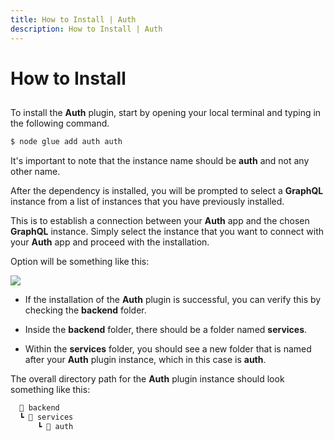 ```yaml
---
title: How to Install | Auth
description: How to Install | Auth
---
```



<Meta title="Auth Plugin/How to Install" />

# How to Install

##

To install the **Auth** plugin, start by opening your local terminal and typing in the following command.

```sh
$ node glue add auth auth
```

It's important to note that the instance name should be **auth** and not any other name.

After the dependency is installed, you will be prompted to select a **GraphQL** instance from a list of instances that you have previously installed.

This is to establish a connection between your **Auth** app and the chosen **GraphQL** instance. Simply select the instance that you want to connect with your **Auth** app and proceed with the installation.

Option will be something like this:

<img src='/assets/authScreenshot.png'/>

- If the installation of the **Auth** plugin is successful, you can verify this by checking the **backend** folder.

- Inside the **backend** folder, there should be a folder named **services**.

- Within the **services** folder, you should see a new folder that is named after your **Auth** plugin instance, which in this case is **auth**.

The overall directory path for the **Auth** plugin instance should look something like this:

```jsx
  📂 backend
  ┗ 📂 services
      ┗ 📂 auth
```
